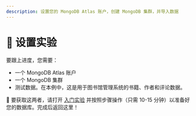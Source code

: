 ```yaml
---
description: 设置您的 MongoDB Atlas 账户，创建 MongoDB 集群，并导入数据
---
```


# 👐 设置实验

要跟上进度，您需要：
- 一个 MongoDB Atlas 账户
- 一个 MongoDB 集群
- 测试数据。在本例中，这是用于图书馆管理系统的书籍、作者和评论数据。

👐 要获取这两者，请打开 [入门实验](https://mongodb-developer.github.io/intro-lab-cn/docs/intro) 并按照步骤操作（只需 10-15 分钟）以准备好您的数据库。完成后返回这里！